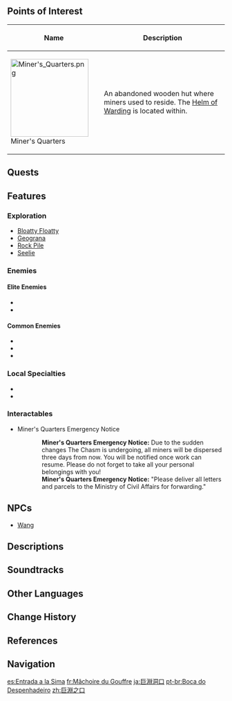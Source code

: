 {{Location Infobox
|image        = The Chasm's Maw.png
|type         = Subarea
|region       = Liyue
|area         = The Chasm (Area)
}}
{{Location Intro|description=<p>{{If Self|The Chasm's Maw|It|The Chasm's Maw}} serves as the entrance to The Chasm's [[The Chasm: Underground Mines|underground mines]].</p>}}

==Points of Interest==
{| class="article-table alternating-colors-table tdc1" style="width: 100%;"
! style="width: 200px;" | Name
! Description
|- id="Miner's Quarters"
| [[File:Miner's Quarters.png|180px]]<br>Miner's Quarters
| An abandoned wooden hut where miners used to reside. The [[Helm of Warding]] is located within.
|}

==Quests==
{{Quests by Category List|heo=1}}

==Features==
===Exploration===
* [[Bloatty Floatty]]
* [[Geograna]]
* [[Rock Pile]]
* [[Seelie]]

===Enemies===
====Elite Enemies====
* {{Enemy|Mirror Maiden}}
* {{Enemy|Geovishap}}

====Common Enemies====
* {{Enemy|Fatui Skirmisher - Pyroslinger Bracer}}
* {{Enemy|Fatui Skirmisher - Anemoboxer Vanguard}}
* {{Enemy|Treasure Hoarder Scout}}

===Local Specialties===
* {{Item|Qingxin}}
* {{Item|Violetgrass}}

===Interactables===
*Miner's Quarters Emergency Notice
{{Dialogue Start}}
::'''Miner's Quarters Emergency Notice:''' Due to the sudden changes The Chasm is undergoing, all miners will be dispersed three days from now. You will be notified once work can resume. Please do not forget to take all your personal belongings with you!
::'''Miner's Quarters Emergency Notice:''' "Please deliver all letters and parcels to the Ministry of Civil Affairs for forwarding."
{{Dialogue End}}<!--
==Puzzles==
-->

==NPCs==
*[[Wang]]

==Descriptions==
{{Description/Viewpoint|Mouth of the Great Mine}}

==Soundtracks==
{{Soundtracks by Category Table|type=location}}
<!--
==Lore==

==Trivia==
*

==Gallery==
<gallery>

</gallery>

==Video Guides==
{{EVT
|video1   =  youtu.be
|caption1 = 
}}
-->
==Other Languages==
{{Other Languages
|en      = The Chasm's Maw
|zhs     = 巨渊之口
|zhs_rm  = Jùyuān zhī Kǒu
|zht     = 巨淵之口
|zht_rm  = Jùyuān zhī Kǒu
|zh_tl   = Mouth of the Chasm
|ja      = {{Rubi|巨|きょ|淵|えん|洞|ほら|口|ぐち}}
|ja_rm   = Kyoen Horaguchi<ref>[[Map]], Label: The Chasm's Maw (Japanese)</ref>
|ja_tl   = Mouth of the Chasm
|ko      = 거연 입구
|ko_tl   = The Chasm Entrance
|es      = Entrada a la Sima
|es_tl   = Entrance to the Chasm
|fr      = Mâchoire du Gouffre
|fr_tl   = The Chasm's Jaw
|ru      = Вход в Разлом
|ru_tl   = Entrance to The {{w|Fault (geology)|Fault}}
|th      = Chasm's Maw
|vi      = Cổng {{tt|Vực|域}} Sâu
|vi_tl   = Abyss Gate
|de      = Schlund des Abgrunds
|de_tl   = Maw of the Abyss
|id      = The Chasm's Maw
|pt      = Boca do Despenhadeiro
|pt_tl   = 
|tr      = Kanyon'un Ağzı
|tr_tl   = The Canyon's Mouth
|it      = Fauci della Voragine
|it_tl   = Chasm's Maw
}}

==Change History==
{{Change History|2.6}}

==References==
{{Reflist}}

==Navigation==
{{Area Navbox|Liyue}}

[[es:Entrada a la Sima]]
[[fr:Mâchoire du Gouffre]]
[[ja:巨淵洞口]]
[[pt-br:Boca do Despenhadeiro]]
[[zh:巨淵之口]]